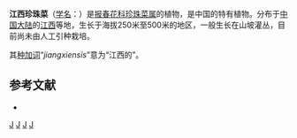 {{Speciesbox 
| genus = Lysimachia
| species = jiangxiensis
| authority = [[胡启明|C. M. Hu]], 1986
}}

'''江西珍珠菜'''（[[学名|学名]]：{{lang|la|''Lysimachia jiangxiensis''}}）是[[报春花科|报春花科]][[珍珠菜属|珍珠菜属]]的植物，是中国的特有植物。分布于[[中国大陆|中国大陆]]的[[江西|江西]]等地，生长于海拔250米至500米的地区，一般生长在山坡灌丛，目前尚未由人工引种栽培。

其[[种加词|种加词]]“''jiangxiensis''”意为“江西的”。

== 参考文献 ==
<div class="references-small">
* {{cite web| url =http://www.bioinfo.cn/db05/KmzwSpecies.php?action=view&id=17585| title =江西珍珠菜| work =《中国高等植物数据库全库》| publisher =中国科学院微生物研究所| author =昆明植物研究所| accessdate =2009-02-25| deadurl =yes| archiveurl =https://web.archive.org/web/20160305084225/http://www.bioinfo.cn/db05/KmzwSpecies.php?action=view&id=17585| archivedate =2016-03-05}}
</div>
{{Taxonbar|from=Q15228277}}

[[Category:珍珠菜属|J]]
[[Category:中國特有植物|J]]
[[Category:江西植物|J]]
[[Category:1986年描述的植物|J]]